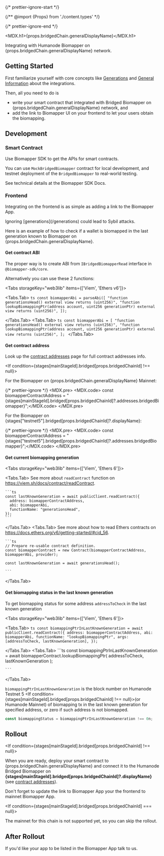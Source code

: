 

{/* prettier-ignore-start */}

{/** @import {Props} from './content.types' */}

{/* prettier-ignore-end */}

[contract addresses]: /contract-addresses

<MDX.h1>{props.bridgedChain.generalDisplayName}</MDX.h1>

Integrating with Humanode Biomapper on {props.bridgedChain.generalDisplayName} network.

## Getting Started

First familiarize yourself with core concepts like
[Generations](/generations)
and [General Information](/integration/general-information) about the integrations.

Then, all you need to do is

- write your smart contract that integrated with Bridged Biomapper on
  {props.bridgedChain.generalDisplayName} network, and
- add the link to Biomapper UI on your frontend to let your users obtain
  the biomapping.

## Development

### Smart Contract

Use <DataLink link="biomapperSdkDocs">Biomapper SDK</DataLink> to get
the APIs for smart contracts.

You can use <Code>MockBridgedBiomapper</Code> contract for local development,
and testnet deployment of the <Code>BridgedBiomapper</Code> to real-world
testing.

See technical details at
the <DataLink link="biomapperSdkDocs">Biomapper SDK Docs</DataLink>.

### Frontend

Integrating on the frontend is as simple as adding a link to the Biomapper App.

<Callout type="info">
  Ignoring [generations](/generations) could lead to Sybil attacks.
</Callout>

Here is an example of how to check if a wallet is biomapped in the last generation
known to Biomapper on {props.bridgedChain.generalDisplayName}.

#### Get contract ABI

The proper way is to create ABI from `IBridgedBiomapperRead` interface in `@biomapper-sdk/core`.

Alternatively you can use these 2 functions:

<Tabs
  storageKey="web3lib"
  items={['Viem', 'Ethers v6']}>
>
  <Tabs.Tab>
    ```ts
    const biomapperAbi = parseAbi([
      "function generationsHead() external view returns (uint256)",
      "function lookupBiomappingPtr(address account, uint256 generationPtr) external view returns (uint256)",
    ]);
    ```

  </Tabs.Tab>
  <Tabs.Tab>
    ```ts
    const biomapperAbi = [
      "function generationsHead() external view returns (uint256)",
      "function lookupBiomappingPtr(address account, uint256 generationPtr) external view returns (uint256)",
    ];
    ```
  </Tabs.Tab>
</Tabs>

#### Get contract address

Look up the [contract addresses] page for full contract addresses info.

<If condition={stages[mainStageId].bridged[props.bridgedChainId] !== null}>

For the Biomapper on {props.bridgedChain.generalDisplayName} Mainnet:

{/* prettier-ignore */}
<MDX.pre>
  <MDX.code>  const biomapperContractAddress = "{stages[mainStageId].bridged[props.bridgedChainId]?.addresses.bridgedBiomapper}";</MDX.code>
</MDX.pre>

</If>

For the Biomapper on {stages["testnet5"].bridged[props.bridgedChainId]?.displayName}:

{/* prettier-ignore */}
<MDX.pre>
  <MDX.code>  const biomapperContractAddress = "{stages["testnet5"].bridged[props.bridgedChainId]?.addresses.bridgedBiomapper}";</MDX.code>
</MDX.pre>

#### Get current biomapping generation

<Tabs
  storageKey="web3lib"
  items={['Viem', 'Ethers 6']}>
>
  <Tabs.Tab>
    See more about `readContract` function on https://viem.sh/docs/contract/readContract.

    ```ts
    const lastKnownGeneration = await publicClient.readContract({
      address: biomapperContractAddress,
      abi: biomapperAbi,
      functionName: "generationsHead",
    });
    ```

  </Tabs.Tab>
  <Tabs.Tab>
    See more about how to read Ethers contracts on https://docs.ethers.org/v6/getting-started/#cid_56.

    ```ts
    // Prepare re-usable contract definition.
    const biomapperContract = new Contract(biomapperContractAddress, biomapperAbi, provider);

    const lastKnownGeneration = await generationsHead();

    ```

  </Tabs.Tab>
</Tabs>

#### Get biomapping status in the last known generation

To get biomapping status for some address `addressToCheck` in the last known generation

<Tabs
  storageKey="web3lib"
  items={['Viem', 'Ethers 6']}>
>
  <Tabs.Tab>
    ```ts
    const biomappingPtrInLastKnownGeneration = await publicClient.readContract({
      address: biomapperContractAddress,
      abi: biomapperAbi,
      functionName: "lookupBiomappingPtr",
      args: [addressToCheck, lastKnownGeneration],
    });
    ```

  </Tabs.Tab>
  <Tabs.Tab>
    ```ts
    const biomappingPtrInLastKnownGeneration =
      await biomapperContract.lookupBiomappingPtr(
        addressToCheck,
        lastKnownGeneration
      );

    ```

  </Tabs.Tab>
</Tabs>

`biomappingPtrInLastKnownGeneration` is the block number on
Humanode Testnet 5 <If condition={stages[mainStageId].bridged[props.bridgedChainId] !== null}>(or Humanode Mainnet) </If>
of biomapping tx in the last known generation for specified address,
or zero if such address is not biomapped.

```ts
const biomappingStatus = biomappingPtrInLastKnownGeneration !== 0n;
```

## Rollout

<If condition={stages[mainStageId].bridged[props.bridgedChainId] !== null}>

When you are ready, deploy your smart contract
to {props.bridgedChain.generalDisplayName} and connect it to
the Humanode Bridged Biomapper
on <b>{stages[mainStageId].bridged[props.bridgedChainId]?.displayName}</b>
(see [contract addresses]).

Don't forget to update the link to Biomapper App your the frontend to mainnet Biomapper App.

</If>

<If condition={stages[mainStageId].bridged[props.bridgedChainId] === null}>

The mainnet for this chain is not supported yet, so you can skip the rollout.

</If>

## After Rollout

If you'd like your app to be listed in the Biomapper App talk to us.
